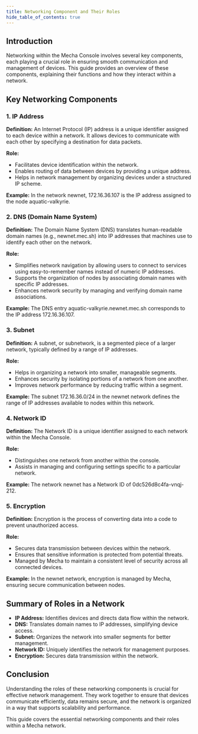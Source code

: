 ```yaml
---
title: Networking Component and Their Roles
hide_table_of_contents: true
---
```


## Introduction

Networking within the Mecha Console involves several key components, each playing a crucial role in ensuring smooth communication and management of devices. This guide provides an overview of these components, explaining their functions and how they interact within a network.

## Key Networking Components

### 1. IP Address

**Definition:** An Internet Protocol (IP) address is a unique identifier assigned to each device within a network. It allows devices to communicate with each other by specifying a destination for data packets.

**Role:**
- Facilitates device identification within the network.
- Enables routing of data between devices by providing a unique address.
- Helps in network management by organizing devices under a structured IP scheme.

**Example:** In the network newnet, 172.16.36.107 is the IP address assigned to the node aquatic-valkyrie.

### 2. DNS (Domain Name System)

**Definition:** The Domain Name System (DNS) translates human-readable domain names (e.g., newnet.mec.sh) into IP addresses that machines use to identify each other on the network.

**Role:**
- Simplifies network navigation by allowing users to connect to services using easy-to-remember names instead of numeric IP addresses.
- Supports the organization of nodes by associating domain names with specific IP addresses.
- Enhances network security by managing and verifying domain name associations.

**Example:** The DNS entry aquatic-valkyrie.newnet.mec.sh corresponds to the IP address 172.16.36.107.

### 3. Subnet

**Definition:** A subnet, or subnetwork, is a segmented piece of a larger network, typically defined by a range of IP addresses.

**Role:**
- Helps in organizing a network into smaller, manageable segments.
- Enhances security by isolating portions of a network from one another.
- Improves network performance by reducing traffic within a segment.

**Example:** The subnet 172.16.36.0/24 in the newnet network defines the range of IP addresses available to nodes within this network.

### 4. Network ID

**Definition:** The Network ID is a unique identifier assigned to each network within the Mecha Console.

**Role:**
- Distinguishes one network from another within the console.
- Assists in managing and configuring settings specific to a particular network.

**Example:** The network newnet has a Network ID of 0dc526d8c4fa-vnqj-212.

### 5. Encryption

**Definition:** Encryption is the process of converting data into a code to prevent unauthorized access.

**Role:**
- Secures data transmission between devices within the network.
- Ensures that sensitive information is protected from potential threats.
- Managed by Mecha to maintain a consistent level of security across all connected devices.

**Example:** In the newnet network, encryption is managed by Mecha, ensuring secure communication between nodes.

## Summary of Roles in a Network

- **IP Address:** Identifies devices and directs data flow within the network.
- **DNS:** Translates domain names to IP addresses, simplifying device access.
- **Subnet:** Organizes the network into smaller segments for better management.
- **Network ID:** Uniquely identifies the network for management purposes.
- **Encryption:** Secures data transmission within the network.

## Conclusion

Understanding the roles of these networking components is crucial for effective network management. They work together to ensure that devices communicate efficiently, data remains secure, and the network is organized in a way that supports scalability and performance.

This guide covers the essential networking components and their roles within a Mecha network.
